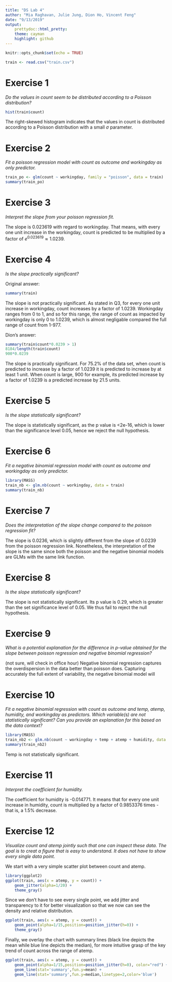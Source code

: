 ```yaml
---
title: "DS Lab 4"
author: "Mia Raghavan, Julie Jung, Dion Ho, Vincent Feng"
date: "9/13/2019"
output: 
    prettydoc::html_pretty:
    theme: cayman
    highlight: github
---
```


```r
knitr::opts_chunk$set(echo = TRUE)
```

```r
train <- read.csv("train.csv")
```


# Exercise 1

*Do the values in count seem to be distributed according to a Poisson distribution?*

```r
hist(train$count)
```

The right-skewed histogram indicates that the values in count is distributed according to a Poisson distribution with a small $\sigma$ parameter.

# Exercise 2
*Fit a poisson regression model with count as outcome and workingday as only predictor.*

```r

train_po <- glm(count ~ workingday, family = "poisson", data = train)
summary(train_po)

```


# Exercise 3
*Interpret the slope from your poisson regression fit.*

The slope is 0.023619 with regard to workingday. That means, with every one unit increase in the workingday, count is predicted to be multiplied by a factor of $e^{0.023619} \approx 1.0239$.


# Exercise 4
*Is the slope practically significant?*

Original answer:

```r
summary(train)
```
The slope is not practically significant. As stated in Q3, for every one unit increase in workingday, count increases by a factor of 1.0239. Workingday ranges from 0 to 1, and so for this range, the range of count as impacted by workingday is only 0 to 1.0239, which is almost negligable compared the full range of count from 1-977. 

Dion's answer: 

```r
summary(train$count*0.0239 > 1)
8184/length(train$count)
900*0.0239
```

The slope is practically significant. For 75.2% of the data set, when count is predicted to increase by a factor of 1.0239 it is predicted to increase by at least 1 unit. When count is large, 900 for example, its predicted increase by a factor of 1.0239 is a predicted increase by 21.5 units.

# Exercise 5
*Is the slope statistically significant?*

The slope is statistically significant, as the p value is <2e-16, which is lower than the significance level 0.05, hence we reject the null hypothesis.


# Exercise 6
*Fit a negative binomial regression model with count as outcome and workingday as only predictor.*

```r
library(MASS)
train_nb <- glm.nb(count ~ workingday, data = train)
summary(train_nb)
```


# Exercise 7
*Does the interpretation of the slope change compared to the poisson regression fit?*

The slope is 0.0236, which is slightly different from the slope of 0.0239 from the poisson regression link. Nonetheless, the interpretation of the slope is the same since both the poisson and the negative binomial models are GLMs with the same link function.

# Exercise 8
*Is the slope statistically significant?*

The slope is not statistically significant. Its p value is 0.29, which is greater than the set significance level of 0.05. We thus fail to reject the null hypothesis.   

# Exercise 9
*What is a potential explanation for the difference in p-value obtained for the slope between poisson regression and negative binomial regression?*

(not sure, will check in office hour)
Negative binomial regression captures the overdispersion in the data better than poisson does. Capturing accurately the full extent of variability, the negative binomial model will  

# Exercise 10
*Fit a negative binomial regression with count as outcome and temp, atemp, humidity, and workingday as predictors. Which variable(s) are not statistically significant? Can you provide an explanation for this based on the data context?*

```r
library(MASS)
train_nb2 <- glm.nb(count ~ workingday + temp + atemp + humidity, data = train)
summary(train_nb2)
```

Temp is not statistically significant. 

# Exercise 11
*Interpret the coefficient for humidity.*

The coefficient for humidity is -0.014771. It means that for every one unit increase in humidity, count is multiplied by a factor of 0.9853376 times - that is, a 1.5% decrease.


# Exercise 12
*Visualize count and atemp jointly such that one can inspect these data. The goal is to creat a figure that is easy to understand. It does not have to show every single data point.*


We start with a very simple scatter plot between count and atemp. 

```r
library(ggplot2)
ggplot(train, aes(x = atemp, y = count)) +
    geom_jitter(alpha=1/20) +
    theme_gray()
```
Since we don't have to see every single point, we add jitter and transparency to it for better visualization so that we now can see the density and relative distribution. 

```r
ggplot(train, aes(x = atemp, y = count)) +
    geom_point(alpha=1/15,position=position_jitter(h=0)) +
    theme_gray() 
```

Finally, we overlay the chart with summary lines (black line depicts the mean while blue line depicts the median), for more intuitive grasp of the key trend of count across the range of atemp.

```r
ggplot(train, aes(x = atemp, y = count)) +
    geom_point(alpha=1/15,position=position_jitter(h=0), color="red") +
    geom_line(stat='summary',fun.y=mean) +
    geom_line(stat='summary',fun.y=median,linetype=2,color='blue') 
```



